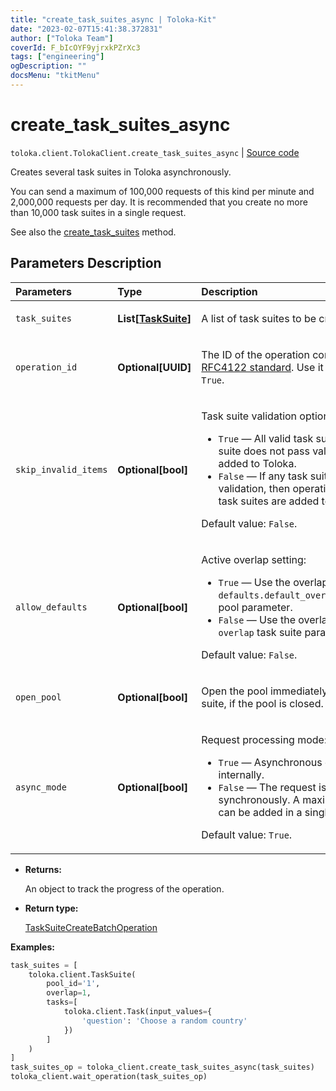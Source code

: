 ```yaml
---
title: "create_task_suites_async | Toloka-Kit"
date: "2023-02-07T15:41:38.372831"
author: ["Toloka Team"]
coverId: F_bIcOYF9yjrxkPZrXc3
tags: ["engineering"]
ogDescription: ""
docsMenu: "tkitMenu"
---
```


# create_task_suites_async
`toloka.client.TolokaClient.create_task_suites_async` | [Source code](https://github.com/Toloka/toloka-kit/blob/v1.1.3/src/client/__init__.py#L2550)

Creates several task suites in Toloka asynchronously.

You can send a maximum of 100,000 requests of this kind per minute and 2,000,000 requests per day.
It is recommended that you create no more than 10,000 task suites in a single request.

See also the [create_task_suites](/docs-new/toloka-kit/reference/toloka.client.TolokaClient.create_task_suites) method.

## Parameters Description

| Parameters | Type | Description |
| :----------| :----| :-----------|
`task_suites`|**List\[[TaskSuite](/docs-new/toloka-kit/reference/toloka.client.task_suite.TaskSuite)\]**|<p>A list of task suites to be created.</p>
`operation_id`|**Optional\[UUID\]**|<p>The ID of the operation conforming to the [RFC4122 standard](https://tools.ietf.org/html/rfc4122). Use it if the `async_mode` is set to `True`.</p>
`skip_invalid_items`|**Optional\[bool\]**|<p>Task suite validation option:</p> <ul> <li>`True` — All valid task suites are added. If a task suite does not pass validation, then it is not added to Toloka.</li> <li>`False` — If any task suite does not pass validation, then operation is cancelled and no task suites are added to Toloka.</li> </ul> <p></p><p>Default value: `False`.</p>
`allow_defaults`|**Optional\[bool\]**|<p>Active overlap setting:</p> <ul> <li>`True` — Use the overlap that is set in the `defaults.default_overlap_for_new_task_suites` pool parameter.</li> <li>`False` — Use the overlap that is set in the `overlap` task suite parameter.</li> </ul> <p></p><p>Default value: `False`.</p>
`open_pool`|**Optional\[bool\]**|<p>Open the pool immediately after creating a task suite, if the pool is closed.</p>
`async_mode`|**Optional\[bool\]**|<p>Request processing mode:</p> <ul> <li>`True` — Asynchronous operation is started internally.</li> <li>`False` — The request is processed synchronously. A maximum of 5000 task suites can be added in a single request in this mode.</li> </ul> <p></p><p>Default value: `True`.</p>

* **Returns:**

  An object to track the progress of the operation.

* **Return type:**

  [TaskSuiteCreateBatchOperation](/docs-new/toloka-kit/reference/toloka.client.operations.TaskSuiteCreateBatchOperation)

**Examples:**

```python
task_suites = [
    toloka.client.TaskSuite(
        pool_id='1',
        overlap=1,
        tasks=[
            toloka.client.Task(input_values={
                'question': 'Choose a random country'
            })
        ]
    )
]
task_suites_op = toloka_client.create_task_suites_async(task_suites)
toloka_client.wait_operation(task_suites_op)
```
